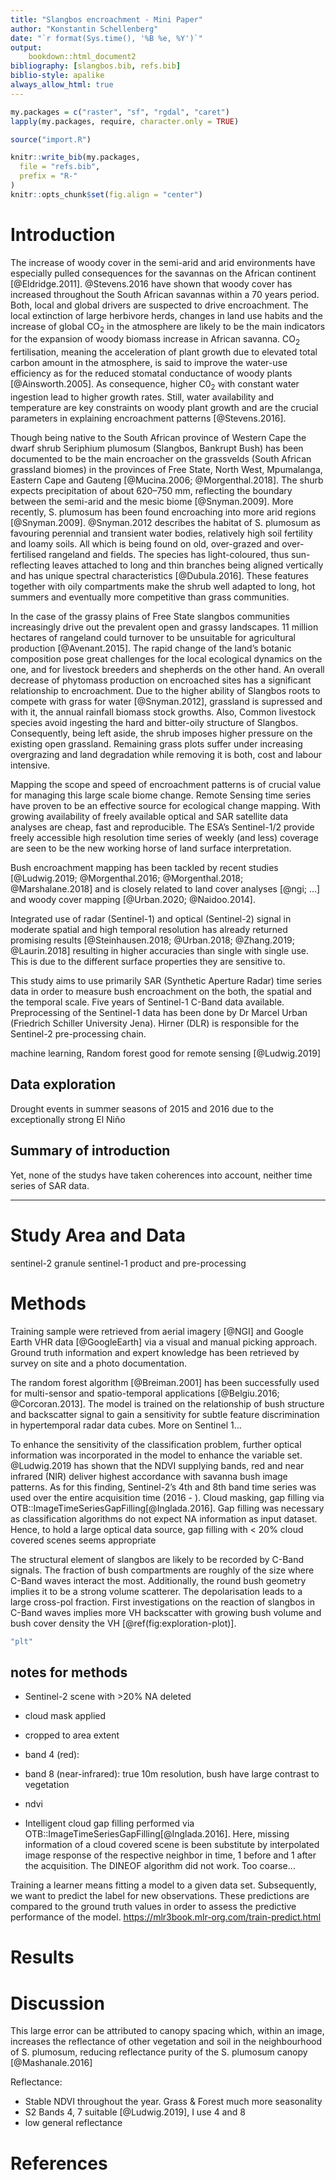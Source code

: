 ```yaml
---
title: "Slangbos encroachment - Mini Paper"
author: "Konstantin Schellenberg"
date: "`r format(Sys.time(), '%B %e, %Y')`"
output: 
    bookdown::html_document2
bibliography: [slangbos.bib, refs.bib]
biblio-style: apalike
always_allow_html: true
---
```


<style>
.html-widget {
    margin: auto;
}
</style>

```r

my.packages = c("raster", "sf", "rgdal", "caret")
lapply(my.packages, require, character.only = TRUE)

source("import.R")
```


```r
knitr::write_bib(my.packages,
  file = "refs.bib",
  prefix = "R-"
)
knitr::opts_chunk$set(fig.align = "center")
```

# Introduction

The increase of woody cover in the semi-arid and arid environments have especially pulled consequences for the savannas on the African continent [@Eldridge.2011]. @Stevens.2016 have shown that woody cover has increased throughout the South African savannas within a 70 years period. Both, local and global drivers are suspected to drive encroachment. The local extinction of large herbivore herds, changes in land use habits and the increase of global CO<sub>2</sub> in the atmosphere are likely to be the main indicators for the expansion of woody biomass increase in African savanna. CO<sub>2</sub> fertilisation, meaning the acceleration of plant growth due to elevated total carbon amount in the atmosphere, is said to improve the water-use efficiency as for the reduced stomatal conductance of woody plants [@Ainsworth.2005]. As consequence, higher C0<sub>2</sub> with constant water ingestion lead to higher growth rates. Still, water availability and temperature are key constraints on woody plant growth and are the crucial parameters in explaining encroachment patterns [@Stevens.2016].

Though being native to the South African province of Western Cape the dwarf shrub Seriphium plumosum (Slangbos, Bankrupt Bush) has been documented to be the main encroacher on the grassvelds (South African grassland biomes) in the provinces of Free State, North West, Mpumalanga, Eastern Cape and Gauteng [@Mucina.2006; @Morgenthal.2018]. The shurb expects precipitation of about 620–750 mm, reflecting the boundary between the semi-arid and the mesic biome [@Snyman.2009]. More recently, S. plumosum has been found encroaching into more arid regions [@Snyman.2009].
@Snyman.2012 describes the habitat of S. plumosum as favouring perennial and transient water bodies, relatively high soil fertility and loamy soils. All which is being found on old, over-grazed and over-fertilised rangeland and fields. The species has light-coloured, thus sun-reflecting leaves attached to long and thin branches being aligned vertically and has unique spectral characteristics [@Dubula.2016]. These features together with oily compartments make the shrub well adapted to long, hot summers and eventually more competitive than grass communities.

In the case of the grassy plains of Free State slangbos communities increasingly drive out the prevalent open and grassy landscapes. 11 million hectares of rangeland could turnover to be unsuitable for agricultural production [@Avenant.2015]. The rapid change of the land's botanic composition pose great challenges for the local ecological dynamics on the one, and for livestock breeders and shepherds on the other hand. 
An overall decrease of phytomass production on encroached sites has a significant relationship to encroachment. Due to the higher ability of Slangbos roots to compete with grass for water [@Snyman.2012], grassland is supressed and with it, the annual rainfall biomass stock growths.
Also, Common livestock species avoid ingesting the hard and bitter-oily structure of Slangbos. Consequently, being left aside, the shrub imposes higher pressure on the existing open grassland. Remaining grass plots suffer under increasing overgrazing and land degradation while removing it is both, cost and labour intensive. 

Mapping the scope and speed of encroachment patterns is of crucial value for managing this large scale biome change. Remote Sensing time series have proven to be an effective source for ecological change mapping. With growing availability of freely available optical and SAR satellite data analyses are cheap, fast and reproducible. The ESA's Sentinel-1/2 provide freely accessible high resolution time series of weekly (and less) coverage are seen to be the new working horse of land surface interpretation.

Bush encroachment mapping has been tackled by recent studies [@Ludwig.2019; @Morgenthal.2016; @Morgenthal.2018; @Marshalane.2018] and is closely related to land cover analyses [@ngi; ...] and woody cover mapping [@Urban.2020; @Naidoo.2014]. 

Integrated use of radar (Sentinel-1) and optical (Sentinel-2) signal in moderate spatial and high temporal resolution has already returned promising results [@Steinhausen.2018; @Urban.2018; @Zhang.2019; @Laurin.2018] resulting in higher accuracies than single with single use. This is due to the different surface properties they are sensitive to. 

This study aims to use primarily SAR (Synthetic Aperture Radar) time series data in order to measure bush encroachment on the both, the spatial and the temporal scale. Five years of Sentinel-1 C-Band data available.
Preprocessing of the Sentinel-1 data has been done by Dr Marcel Urban (Friedrich Schiller University Jena). Hirner (DLR) is responsible for the Sentinel-2 pre-processing chain. 

machine learning, Random forest good for remote sensing [@Ludwig.2019]



## Data exploration

Drought events in summer seasons of 2015 and 2016 due to the exceptionally strong El Niño

## Summary of introduction

Yet, none of the studys have taken coherences into account, neither time series of SAR data.


---
# Study Area and Data

sentinel-2 granule
sentinel-1 product and pre-processing


# Methods

Training sample were retrieved from aerial imagery [@NGI] and Google Earth VHR data [@GoogleEarth] via a visual and manual picking approach. Ground truth information and expert knowledge has been retrieved by survey on site and a photo documentation. 

The random forest algorithm [@Breiman.2001] has been successfully used for multi-sensor and spatio-temporal applications [@Belgiu.2016; @Corcoran.2013]. The model is trained on the relationship of bush structure and backscatter signal to gain a sensitivity for subtle feature discrimination in hypertemporal radar data cubes. More on Sentinel 1...

To enhance the sensitivity of the classification problem, further optical information was incorporated in the model to enhance the variable set. @Ludwig.2019 has shown that the NDVI supplying bands, red and near infrared (NIR) deliver highest accordance with savanna bush image patterns. As for this finding, Sentinel-2's 4th and 8th band time series was used over the entire acquisition time (2016 - ). Cloud masking, gap filling via OTB::ImageTimeSeriesGapFilling[@Inglada.2016]. Gap filling was necessary as classification algorithms do not expect NA information as input dataset. Hence, to hold a large optical data source, gap filling with < 20% cloud covered scenes seems appropriate 

The structural element of slangbos are likely to be recorded by C-Band signals. The fraction of bush compartments are roughly of the size where C-Band waves interact the most. Additionally, the round bush geometry implies it to be a strong volume scatterer. The depolarisation leads to a large cross-pol fraction. First investigations on the reaction of slangbos in C-Band waves implies more VH backscatter with growing bush volume and bush cover density the VH [\@ref(fig:exploration-plot)].

```r
"plt"
```

## notes for methods

- Sentinel-2 scene with >20% NA deleted
- cloud mask applied
- cropped to area extent
- band 4 (red): 
- band 8 (near-infrared): true 10m resolution, bush have large contrast to vegetation
- ndvi

- Intelligent cloud gap filling performed via OTB::ImageTimeSeriesGapFilling[@Inglada.2016]. Here, missing information of a cloud covered scene is been substitute by interpolated image response of the respective neighbor in time, 1 before and 1 after the acquisition. The DINEOF algorithm did not work. Too coarse...

Training a learner means fitting a model to a given data set. Subsequently, we want to predict the label for new observations. These predictions are compared to the ground truth values in order to assess the predictive performance of the model. <https://mlr3book.mlr-org.com/train-predict.html>

# Results

# Discussion

This large error can be attributed to canopy
spacing which, within an image, increases the reflectance of other vegetation and soil in the
neighbourhood of S. plumosum, reducing reflectance purity of the S. plumosum canopy [@Mashanale.2016]

Reflectance:

- Stable NDVI throughout the year. Grass & Forest much more seasonality
- S2 Bands 4, 7 suitable [@Ludwig.2019], I use 4 and 8
- low general reflectance

# 

# References
